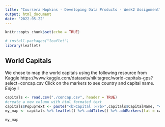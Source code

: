 ```yaml
---
title: "Coursera Hopkins - Developing Data Products - Week2 Assignment"
output: html_document
date: '2022-05-22'
---
```


```r
knitr::opts_chunk$set(echo = TRUE)
```

```r
# install.packages("leaflet")
library(leaflet)
```

## World Capitals

We chose to map the world capitals using the following resource from Kaggle https://www.kaggle.com/datasets/nikitagrec/world-capitals-gps?select=concap.csv
Click on the markers to see country and capital name. Enjoy !

```r
capitals <- read.csv("./concap.csv", header = TRUE)
#create a new column with html formated text
capitals$PopupText <- paste("<b>Capital :</b>",capitals$CapitalName, "<br><b>Country :</b>", capitals$CountryName)
my_map <- capitals %>% leaflet() %>% addTiles() %>% addMarkers(lat = capitals$CapitalLatitude, lng = capitals$CapitalLongitude, popup = capitals$PopupText )

my_map
```

